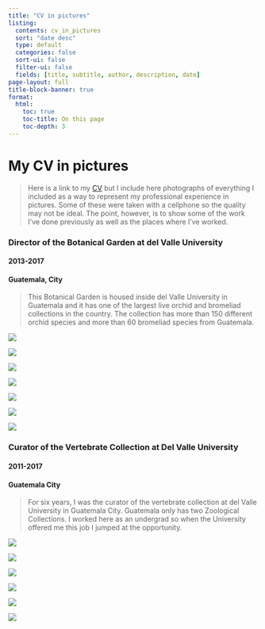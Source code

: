 ```yaml
---
title: "CV in pictures"
listing:
  contents: cv_in_pictures
  sort: "date desc"
  type: default
  categories: false
  sort-ui: false
  filter-ui: false
  fields: [title, subtitle, author, description, date] 
page-layout: full
title-block-banner: true
format: 
  html: 
    toc: true
    toc-title: On this page
    toc-depth: 3
---
```


<p><h1>My CV in pictures</h1></p>

> Here is a link to my [CV](/docs/gabriela_palomo_cv.pdf) but I include here photographs of everything I included as a way to represent my professional experience in pictures. Some of these were taken with a cellphone so the quality may not be ideal. The point, however, is to show some of the work I've done previously as well as the places where I've worked. 

### Director of the Botanical Garden at del Valle University
#### 2013-2017
#### Guatemala, City

> This Botanical Garden is housed inside del Valle University in Guatemala and it has one of the largest live orchid and bromeliad collections in the country. The collection has more than 150 different orchid species and more than 60 bromeliad species from Guatemala. 

:::{layout="[[30,52],[15,15, 35], [11,20]]"}
![](./images/cv/IMG_20160322_161044.jpg)

![](./images/cv/IMG_20160204_144539.jpg)

![](./images/cv/P1030161.JPG)

![](./images/cv/P1030163.JPG)

![](./images/cv/IMG_20160322_160753.jpg)

![](./images/cv/20150218_101445.jpg)

![](./images/cv/IMG_20160415_160635.jpg)

:::

### Curator of the Vertebrate Collection at Del Valle University 
#### 2011-2017
#### Guatemala City

> For six years, I was the curator of the vertebrate collection at del Valle University in Guatemala City. Guatemala only has two Zoological Collections. I worked here as an undergrad so when the University offered me this job I jumped at the opportunity. 

:::{layout="[[15,15],[15,15],[10,10]]"}

![](./images/cv/DSC01669.JPG)

![](./images/cv/aves.JPG)

![](./images/cv/P1030299.JPG)

![](./images/cv/P1030300.JPG)

![](./images/cv/P1030297.JPG)

![](./images/cv/DSC06847.JPG)

:::